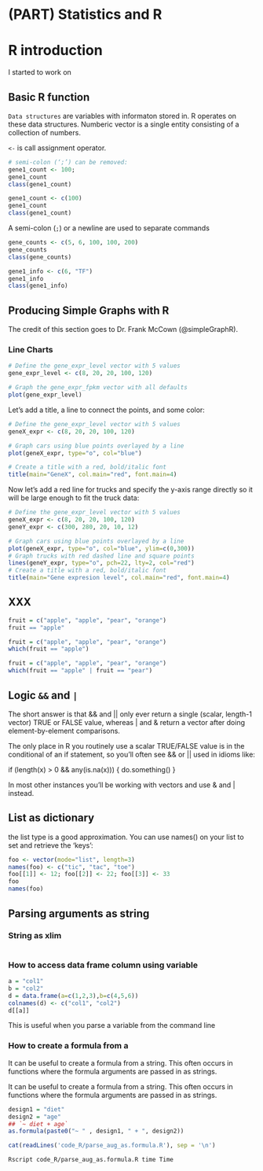 # (PART) Statistics and R {-}



# R introduction

I started to work on 

## Basic R function

`Data structures` are variables with informaton stored in. R operates on these data structures. Numberic vector is a single entity consisting of a collection of numbers. 

`<-` is call assignment operator. 

```r
# semi-colon (‘;’) can be removed:
gene1_count <- 100;  
gene1_count
class(gene1_count)
```

```r
gene1_count <- c(100)
gene1_count
class(gene1_count)
```



A semi-colon (`;`) or a newline are used to separate commands 


```r
gene_counts <- c(5, 6, 100, 100, 200)
gene_counts
class(gene_counts)
```

```r
gene1_info <- c(6, "TF")
gene1_info
class(gene1_info)
```

## Producing Simple Graphs with R

The credit of this section goes to Dr. Frank McCown (@simpleGraphR). 

### Line Charts

```r
# Define the gene_expr_level vector with 5 values
gene_expr_level <- c(8, 20, 20, 100, 120)

# Graph the gene_expr_fpkm vector with all defaults
plot(gene_expr_level)
```


Let's add a title, a line to connect the points, and some color:

```r
# Define the gene_expr_level vector with 5 values
geneX_expr <- c(8, 20, 20, 100, 120)

# Graph cars using blue points overlayed by a line 
plot(geneX_expr, type="o", col="blue")

# Create a title with a red, bold/italic font
title(main="GeneX", col.main="red", font.main=4)
```

Now let's add a red line for trucks and specify the y-axis range directly so it will be large enough to fit the truck data:

```r
# Define the gene_expr_level vector with 5 values
geneX_expr <- c(8, 20, 20, 100, 120)
geneY_expr <- c(300, 280, 20, 10, 12)

# Graph cars using blue points overlayed by a line 
plot(geneX_expr, type="o", col="blue", ylim=c(0,300))
# Graph trucks with red dashed line and square points
lines(geneY_expr, type="o", pch=22, lty=2, col="red")
# Create a title with a red, bold/italic font
title(main="Gene expresion level", col.main="red", font.main=4)
```





## XXX


```r
fruit = c("apple", "apple", "pear", "orange")
fruit == "apple" 
```
```r
fruit = c("apple", "apple", "pear", "orange")
which(fruit == "apple")
```


```r
fruit = c("apple", "apple", "pear", "orange")
which(fruit == "apple" | fruit == "pear")
```


## Logic `&&` and `|`


The short answer is that && and || only ever return a single (scalar, length-1 vector) TRUE or FALSE value, whereas | and & return a vector after doing element-by-element comparisons.

The only place in R you routinely use a scalar TRUE/FALSE value is in the conditional of an if statement, so you'll often see && or || used in idioms like:

if (length(x) > 0 && any(is.na(x))) { do.something() }

In most other instances you'll be working with vectors and use & and | instead.




## List as dictionary

the list type is a good approximation. You can use names() on your list to set and retrieve the 'keys':


```r
foo <- vector(mode="list", length=3)
names(foo) <- c("tic", "tac", "toe")
foo[[1]] <- 12; foo[[2]] <- 22; foo[[3]] <- 33
foo
names(foo)
```



## Parsing arguments as string


### String as xlim

```r

```


### How to access data frame column using variable


```r
a = "col1"
b = "col2"
d = data.frame(a=c(1,2,3),b=c(4,5,6))
colnames(d) <- c("col1", "col2")
d[[a]]
```

This is useful when you parse a variable from the command line 


### How to create a formula from a 

It can be useful to create a formula from a string. This often occurs in functions where the formula arguments are passed in as strings.



It can be useful to create a formula from a string. This often occurs in functions where the formula arguments are passed in as strings.

```r
design1 = "diet"
design2 = "age"
## `~ diet + age`
as.formula(paste0("~ " , design1, " + ", design2))

```


```r
cat(readLines('code_R/parse_aug_as.formula.R'), sep = '\n')
```


```sh
Rscript code_R/parse_aug_as.formula.R time Time
```
